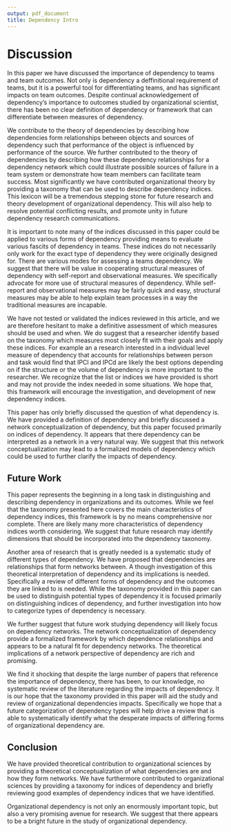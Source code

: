 ```yaml
---
output: pdf_document
title: Dependency Intro
---
```

# Discussion
In this paper we have discussed the importance of dependency to teams and team outcomes. Not only is dependency a deffinitional requirement of teams, but it is a powerful tool for differentiating teams, and has significant impacts on team outcomes. Despite continual acknowledgement of dependency's importance to outcomes studied by organizational scientist, there has been no clear definition of dependency or framework that can differentiate between measures of dependency.

We contribute to the theory of dependencies by describing how dependencies form relationships between objects and sources of dependency such that performance of the object is influenced by performance of the source. We further contributed to the theory of dependencies by describing how these dependency relationships for a dependency network which could illustrate possible sources of failure in a team system or demonstrate how team members can facilitate team success. Most significantly we have contributed organizational theory by providing a taxonomy that can be used to describe dependency indices. This lexicon will be a tremendous stepping stone for future research and theory development of organizational dependency. This will also help to resolve potential conflicting results, and promote unity in future dependency research communications.

It is important to note many of the indices discussed in this paper could be applied to various forms of dependency providing means to evaluate various fascits of dependency in teams. These indices do not necessarily only work for the exact type of dependency they were originally designed for. There are various modes for assessing a teams dependency. We suggest that there will be value in cooperating structural measures of dependency with self-report and observational measures. We specifically advocate for more use of structural measures of dependency. While self-report and observational measures may be fairly quick and easy, structural measures may be able to help explain team processes in a way the traditional measures are incapable. 

We have not tested or validated the indices reviewed in this article, and we are therefore hesitant to make a definitive assessment of which measures should be used and when. We do suggest that a researcher identify based on the taxonomy which measures most closely fit with their goals and apply these indices. For example an a research interested in a individual level measure of dependency that accounts for relationships between person and task would find that IPCl and IPCd are likely the best options depending on if the structure or the volume of dependency is more important to the researcher. We recognize that the list or indices we have provided is short and may not provide the index needed in some situations. We hope that, this framework will encourage the investigation, and development of new dependency indices.

This paper has only briefly discussed the question of what dependency is. We have provided a definition of dependency and briefly discussed a network conceptualization of dependency, but this paper focused primarily on indices of dependency. It appears that there dependency can be interpreted as a network in a very natural way. We suggest that this network conceptualization may lead to a formalized models of dependency which could be used to further clarify the impacts of dependency.

## Future Work
This paper represents the beginning in a long task in distinguishing and describing dependency in organizations and its outcomes. While we feel that the taxonomy presented here covers the main characteristics of dependency indices, this framework is by no means comprehensive nor complete. There are likely many more characteristics of dependency indices worth considering. We suggest that future research may identify dimensions that should be incorporated into the dependency taxonomy.

Another area of research that is greatly needed is a systematic study of different types of dependency. We have proposed that dependencies are relationships that form networks between. A though investigation of this theoretical interpretation of dependency and its implications is needed. Specifically a review of different forms of dependency and the outcomes they are linked to is needed. While the taxonomy provided in this paper can be used to distinguish potential types of dependency it is focused primarily on distinguishing indices of dependency, and further investigation into how to categorize types of dependency is necessary. 

We further suggest that future work studying dependency will likely focus on dependency networks. The network conceptualization of dependency provide a formalized framework by which dependence relationships and appears to be a natural fit for dependency networks. The theoretical implications of a network perspective of dependency are rich and promising.

We find it shocking that despite the large number of papers that reference the importance of dependency, there has been, to our knowledge, no systematic review of the literature regarding the impacts of dependency. It is our hope that the taxonomy provided in this paper will aid the study and review of organizational dependencies impacts. Specifically we hope that a future categorization of dependency types will help drive a review that is able to systematically identify what the desperate impacts of differing forms of organizational dependency are.

## Conclusion

We have provided theoretical contribution to organizational sciences by providing a theoretical conceptualization of what dependencies are and how they form networks. We have furthermore contributed to organizational sciences by providing a taxonomy for indices of dependency and briefly reviewing good examples of dependency indices that we have identified.

Organizational dependency is not only an enormously important topic, but also a very promising avenue for research. We suggest that there appears to be a bright future in the study of organizational dependency.
